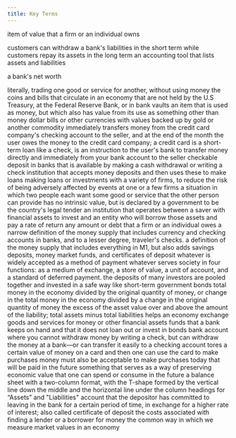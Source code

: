 ```yaml
---
title: Key Terms
---
```


<Keyterm label="asset">item of value that a firm or an individual owns</Keyterm>

<Keyterm label="asset-liability time mismatch">
  customers can withdraw a bank's liabilities in the short term while customers
  repay its assets in the long term
</Keyterm>

<Keyterm label="balance sheet">
  an accounting tool that lists assets and liabilities
</Keyterm>

<Keyterm label="bank capitat">a bank's net worth</Keyterm>

<Keyterm label="barter">
  literally, trading one good or service for another, without using money
</Keyterm>

<Keyterm label="coins and currency in circulation">
  the coins and bills that circulate in an economy that are not held by the U.S
  Treasury, at the Federal Reserve Bank, or in bank vaults
</Keyterm>

<Keyterm label="commodity money">
  an item that is used as money, but which also has value from its use as
  something other than money
</Keyterm>

<Keyterm label="commodity-backed currencies">
  dollar bills or other currencies with values backed up by gold or another
  commodity
</Keyterm>

<Keyterm label="credit card">
  immediately transfers money from the credit card company's checking account to
  the seller, and at the end of the month the user owes the money to the credit
  card company; a credit card is a short-term loan
</Keyterm>

<Keyterm label="debit card">
  like a check, is an instruction to the user's bank to transfer money directly
  and immediately from your bank account to the seller
</Keyterm>

<Keyterm label="demand deposit">
  checkable deposit in banks that is available by making a cash withdrawal or
  writing a check
</Keyterm>

<Keyterm label="depository institution">
  institution that accepts money deposits and then uses these to make loans
</Keyterm>

<Keyterm label="diversify">
  making loans or investments with a variety of firms, to reduce the risk of
  being adversely affected by events at one or a few firms
</Keyterm>

<Keyterm label="double coincidence of wants">
  a situation in which two people each want some good or service that the other
  person can provide
</Keyterm>

<Keyterm label="fiat money">
  has no intrinsic value, but is declared by a government to be the country's
  legal tender
</Keyterm>

<Keyterm label="financial intermediary">
  an institution that operates between a saver with financial assets to invest
  and an entity who will borrow those assets and pay a rate of return
</Keyterm>

<Keyterm label="liability">
  any amount or debt that a firm or an individual owes
</Keyterm>

<Keyterm label="M1 money supply">
  a narrow definition of the money supply that includes currency and checking
  accounts in banks, and to a lesser degree, traveler's checks.
</Keyterm>

<Keyterm label="M2 money supply">
  a definition of the money supply that includes everything in M1, but also adds
  savings deposits, money market funds, and certificates of deposit
</Keyterm>

<Keyterm label="medium of exchange">
  whatever is widely accepted as a method of payment
</Keyterm>

<Keyterm label="money">
  whatever serves society in four functions: as a medium of exchange, a store of
  value, a unit of account, and a standard of deferred payment.
</Keyterm>

<Keyterm label="money market fund">
  the deposits of many investors are pooled together and invested in a safe way
  like short-term government bonds
</Keyterm>

<Keyterm label="money multiplier formula">
  total money in the economy divided by the original quantity of money, or
  change in the total money in the economy divided by a change in the original
  quantity of money
</Keyterm>

<Keyterm label="net worth">
  the excess of the asset value over and above the amount of the liability;
  total assets minus total liabilities
</Keyterm>

<Keyterm label="payment system">
  helps an economy exchange goods and services for money or other financial
  assets
</Keyterm>

<Keyterm label="reserves">
  funds that a bank keeps on hand and that it does not loan out or invest in
  bonds
</Keyterm>

<Keyterm label="savings deposit">
  bank account where you cannot withdraw money by writing a check, but can
  withdraw the money at a bank—or can transfer it easily to a checking account
</Keyterm>

<Keyterm label="smart card">
  tores a certain value of money on a card and then one can use the card to make
  purchases
</Keyterm>

<Keyterm label="standard of deferred payment">
  money must also be acceptable to make purchases today that will be paid in the
  future
</Keyterm>

<Keyterm label="store of value">
  something that serves as a way of preserving economic value that one can spend
  or consume in the future
</Keyterm>

<Keyterm label="T-account">
  a balance sheet with a two-column format, with the T-shape formed by the
  vertical line down the middle and the horizontal line under the column
  headings for “Assets” and "Liabilities"
</Keyterm>

<Keyterm label="time deposit">
  account that the depositor has committed to leaving in the bank for a certain
  period of time, in exchange for a higher rate of interest; also called
  certificate of deposit
</Keyterm>

<Keyterm label="transaction costs">
  the costs associated with finding a lender or a borrower for money
</Keyterm>

<Keyterm label="unit of account">
  the common way in which we measure market values in an economy
</Keyterm>

